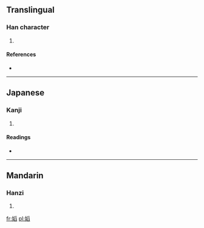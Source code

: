 ==Translingual==

===Han character===
{{Han char|rn=38|rad=女|as=10|sn=13|four=4247<sub>7</sub>|canj=女月竹X (VBHX)}}

# {{defn|Han|sort=女10}}

====References====
* {{Han ref|kx=0269.120|dkj=06621|hdz=21072.080|uh=5ACD|ud=23245|bh=DD45|bd=56645}}

----

==Japanese==

===Kanji===
{{ja-kanji|grade=|rs=女10}}

# {{defn|lang=ja|sort=女10}}

====Readings====
* {{ja-readings|on=[[たう]] (tau), [[とう]] (tō), [[えう]] (eu)|kun=}}

----

==Mandarin==

===Hanzi===
{{cmn-hanzi|pin=[[tāo]] ([[tao1]])|wg=t'ao<sup>1</sup>}}

# {{defn|lang=cmn|sort=女10}}

[[fr:嫍]]
[[pl:嫍]]